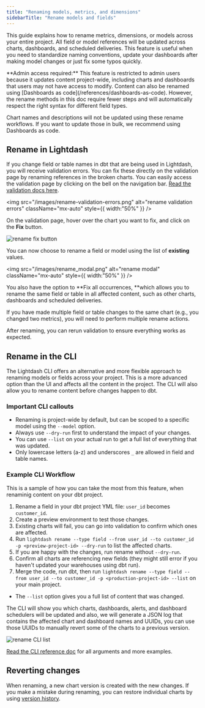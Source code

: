 ```yaml
---
title: "Renaming models, metrics, and dimensions"
sidebarTitle: "Rename models and fields"
---
```


This guide explains how to rename metrics, dimensions, or models across your entire project. All field or model references will be updated across charts, dashboards, and scheduled deliveries. This feature is useful when you need to standardize naming conventions, update your dashboards after making model changes or just fix some typos quickly.

<Warning>
  **Admin access required:** This feature is restricted to admin users because it updates content project-wide, including charts and dashboards that users may not have access to modify.
</Warning>

<Info>
  Content can also be renamed using [Dashboards as code](/references/dashboards-as-code). However, the rename methods in this doc require fewer steps and will automatically respect the right syntax for different field types. 

  Chart names and descriptions will not be updated using these rename workflows. If you want to update those in bulk, we recommend using Dashboards as code.
</Info>

## Rename in Lightdash

If you change field or table names in dbt that are being used in Lightdash, you will receive validation errors. You can fix these directly on the validation page by renaming references in the broken charts. You can easily access the validation page by clicking on the bell on the navigation bar. [Read the validation docs here](/references/validating-your-content).

<img
  src="/images/rename-validation-errors.png"
  alt="rename validation errors"
  className="mx-auto"
  style={{ width:"50%" }}
/>

On the validation page, hover over the chart you want to fix, and click on the **Fix** button.

![rename fix button](/images/rename_fix_button.png)

You can now choose to rename a field or model using the list of **existing** values.

<img
  src="/images/rename_modal.png"
  alt="rename modal"
  className="mx-auto"
  style={{ width:"50%" }}
/>

You also have the option to **Fix all occurrences, **which allows you to rename the same field or table in all affected content, such as other charts, dashboards and scheduled deliveries.

If you have made multiple field or table changes to the same chart (e.g., you changed two metrics), you will need to perform multiple rename actions.

After renaming, you can rerun validation to ensure everything works as expected.

## Rename in the CLI

The Lightdash CLI offers an alternative and more flexible approach to renaming models or fields across your project. This is a more advanced option than the UI and affects all the content in the project. The CLI will also allow you to rename content before changes happen to dbt.

### Important CLI callouts

- Renaming is project-wide by default, but can be scoped to a specific model using the `--model` option.
- Always use `--dry-run` first to understand the impact of your changes.
- You can use `--list` on your actual run to get a full list of everything that was updated.
- Only lowercase letters (a-z) and underscores `_` are allowed in field and table names.

### Example CLI Workflow

This is a sample of how you can take the most from this feature, when renaminig content on your dbt project.

1. Rename a field in your dbt project YML file: `user_id` becomes `customer_id`.
2. Create a preview environment to test those changes.
3. Existing charts will fail, you can go into validation to confirm which ones are affected.
4. Run `lightdash rename --type field --from user_id --to customer_id -p <preview-project-id> --dry-run`  to list the affected charts.
5. If you are happy with the changes, run rename without `--dry-run`.
6. Confirm all charts are referencing new fields (they might still error if you haven't updated your warehouses using dbt run).
7. Merge the code, run dbt, then run `lightdash rename --type field --from user_id --to customer_id -p <production-project-id> --list` on your main project.

- The `--list` option gives you a full list of content that was changed.

The CLI will show you which charts, dashboards, alerts, and dashboard schedulers will be updated and also, we will generate a JSON log that contains the affected chart and dashboard names and UUIDs, you can use those UUIDs to manually revert some of the charts to a previous version.

![rename CLI list](/images/rename_cli_list.png)

[Read the CLI reference doc](/references/lightdash-cli#lightdash-rename) for all arguments and more examples.

## Reverting changes

When renaming, a new chart version is created with the new changes. If you make a mistake during renaming, you can restore individual charts by using [version history](https://docs.lightdash.com/guides/version-history#chart-version-history).